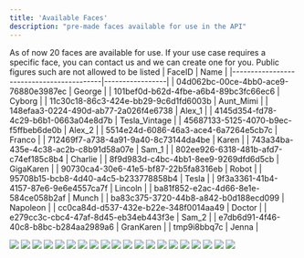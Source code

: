 ```yaml
---
title: 'Available Faces'
description: "pre-made faces available for use in the API"
---
```

As of now 20 faces are available for use. If your use case requires a specific face, you can contact us and we can create one for you.
<Info>Public figures such are not allowed to be listed</Info>
| FaceID                                   | Name            |
|------------------------------------------|-----------------|
| 04d062bc-00ce-4bb0-ace9-76880e3987ec | George |
| 101bef0d-b62d-4fbe-a6b4-89bc3fc66ec6 | Cyborg |
| 11c30c18-86c3-424e-bb29-9c6d1fd6003b | Aunt_Mimi |
| 148efaa3-0224-490d-ab77-2a026f4e6738 | Alex_1 |
| 4145d354-fd78-4c29-b6b1-0663a04e8d7b | Tesla_Vintage |
| 45687133-5125-4070-b9ec-f5ffbeb6de0b | Alex_2 |
| 5514e24d-6086-46a3-ace4-6a7264e5cb7c | Franco |
| 712469f7-a738-4a91-9a40-8c73144da4be | Karen |
| 743a34ba-435e-4c38-ac2b-c8b91d58a07e | Sam_1 |
| 802ee926-6318-481b-afd7-c74ef185c8b4 | Charlie |
| 8f9d983d-c4bc-4bb1-8ee9-9269dfd6d5cb | GigaKaren |
| 90730ca4-30e6-41e5-bf87-22b5fa8316eb | Robot |
| 95708b15-bcb8-4d40-a4c5-b233778858b4 | Tesla |
| 9f3a3361-41b4-4157-87e6-9e6e4557ca7f | Lincoln |
| ba81f852-e2ac-4d66-8e1e-584ce058b2af | Munch |
| ba83c375-3720-44b8-a842-b0d188ecd099 | Napoleon |
| cc0ca84d-d537-432e-b22e-348f0014aa49 | Doctor |
| e279cc3c-cbc4-47af-8d45-eb34eb443f3e | Sam_2 |
| e7db6d91-4f46-40c8-b8bc-b284aa2989a6 | GranKaren |
| tmp9i8bbq7c | Jenna   |

<CardGroup cols={4}>
<Frame caption="George: 04d062bc-00ce-4bb0-ace9-76880e3987ec">
  <img src="https://firebasestorage.googleapis.com/v0/b/simliai2.appspot.com/o/public%2FGeorge.png?alt=media&token=17847701-e283-487e-a463-bf911a538878" />
</Frame>
<Frame caption="Cyborg: 101bef0d-b62d-4fbe-a6b4-89bc3fc66ec6">
  <img src="https://firebasestorage.googleapis.com/v0/b/simliai2.appspot.com/o/public%2FCyborg.png?alt=media&token=ce6c4f03-02db-4809-9ff8-9a85798310e3" />
</Frame>
<Frame caption="Aunt_Mimi: 11c30c18-86c3-424e-bb29-9c6d1fd6003b">
  <img src="https://firebasestorage.googleapis.com/v0/b/simliai2.appspot.com/o/public%2FAunt_Mimi.png?alt=media&token=9e418787-40c3-431d-8e8f-e064f068436c" />
</Frame>
<Frame caption="Alex_1: 148efaa3-0224-490d-ab77-2a026f4e6738">
  <img src="https://firebasestorage.googleapis.com/v0/b/simliai2.appspot.com/o/public%2FAlex_1.png?alt=media&token=24419d89-4a7d-4ba1-bf7e-ccfd7775b659" />
</Frame>
<Frame caption="Tesla_Vintage: 4145d354-fd78-4c29-b6b1-0663a04e8d7b">
  <img src="https://firebasestorage.googleapis.com/v0/b/simliai2.appspot.com/o/public%2FTesla_Vintage.png?alt=media&token=9de4ac45-6b66-422c-b4d8-bed506da29ff" />
</Frame>
<Frame caption="Alex_2: 45687133-5125-4070-b9ec-f5ffbeb6de0b">
  <img src="https://firebasestorage.googleapis.com/v0/b/simliai2.appspot.com/o/public%2FAlex_2.png?alt=media&token=ec423d22-c898-4d99-ab6e-d24b46d6a737" />
</Frame>
<Frame caption="Franco: 5514e24d-6086-46a3-ace4-6a7264e5cb7c">
  <img src="https://firebasestorage.googleapis.com/v0/b/simliai2.appspot.com/o/public%2FFranco.png?alt=media&token=cd88c02e-bb24-4b09-90f4-51be6124ec5d" />
</Frame>
<Frame caption="Karen: 712469f7-a738-4a91-9a40-8c73144da4be">
  <img src="https://firebasestorage.googleapis.com/v0/b/simliai2.appspot.com/o/public%2FKaren.png?alt=media&token=637e8e16-c47d-4083-b226-9dfb33596aeb" />
</Frame>
<Frame caption="Sam_1: 743a34ba-435e-4c38-ac2b-c8b91d58a07e">
  <img src="https://firebasestorage.googleapis.com/v0/b/simliai2.appspot.com/o/public%2FSam_1.png?alt=media&token=a4e8a276-a7a9-4404-8298-89597632fe83" />
</Frame>
<Frame caption="Charlie: 802ee926-6318-481b-afd7-c74ef185c8b4">
  <img src="https://firebasestorage.googleapis.com/v0/b/simliai2.appspot.com/o/public%2FCharlie.png?alt=media&token=b4fe801a-397b-4945-97d4-dc1a0e504fd7" />
</Frame>
<Frame caption="GigaKaren: 8f9d983d-c4bc-4bb1-8ee9-9269dfd6d5cb">
  <img src="https://firebasestorage.googleapis.com/v0/b/simliai2.appspot.com/o/public%2FGigaKaren.png?alt=media&token=b4735ce2-41ea-413e-88fc-a2c88c07b15b" />
</Frame>
<Frame caption="Robot: 90730ca4-30e6-41e5-bf87-22b5fa8316eb">
  <img src="https://firebasestorage.googleapis.com/v0/b/simliai2.appspot.com/o/public%2FRobot.png?alt=media&token=19ef98a8-4c69-442e-8c5d-e8157b70c025" />
</Frame>
<Frame caption="Tesla: 95708b15-bcb8-4d40-a4c5-b233778858b4">
  <img src="https://firebasestorage.googleapis.com/v0/b/simliai2.appspot.com/o/public%2FTesla.png?alt=media&token=8740520f-3a5b-4af0-bcfc-2110b90d11dc" />
</Frame>
<Frame caption="Lincoln: 9f3a3361-41b4-4157-87e6-9e6e4557ca7f">
  <img src="https://firebasestorage.googleapis.com/v0/b/simliai2.appspot.com/o/public%2FLincoln.png?alt=media&token=2cce544d-ef91-4086-b44d-f15915a34518" />
</Frame>
<Frame caption="Munch: ba81f852-e2ac-4d66-8e1e-584ce058b2af">
  <img src="https://firebasestorage.googleapis.com/v0/b/simliai2.appspot.com/o/public%2FMunch.png?alt=media&token=3664d6a7-e6f7-446b-b078-1cad23ba8c90" />
</Frame>
<Frame caption="Napoleon: ba83c375-3720-44b8-a842-b0d188ecd099">
  <img src="https://firebasestorage.googleapis.com/v0/b/simliai2.appspot.com/o/public%2FNapoleon.png?alt=media&token=7aaf43c2-edc0-45b8-bc26-c51d6e7be8eb" />
</Frame>
<Frame caption="Doctor: cc0ca84d-d537-432e-b22e-348f0014aa49">
  <img src="https://firebasestorage.googleapis.com/v0/b/simliai2.appspot.com/o/public%2FDoctor.png?alt=media&token=9c786923-08e2-4c9d-b8dc-0567fc9f66d4" />
</Frame>
<Frame caption="Sam_2: e279cc3c-cbc4-47af-8d45-eb34eb443f3e">
  <img src="https://firebasestorage.googleapis.com/v0/b/simliai2.appspot.com/o/public%2FSam_2.png?alt=media&token=7a048555-fe89-40b4-97a5-423adcbd01c9" />
</Frame>
<Frame caption="GranKaren: e7db6d91-4f46-40c8-b8bc-b284aa2989a6">
  <img src="https://firebasestorage.googleapis.com/v0/b/simliai2.appspot.com/o/public%2FGranKaren.png?alt=media&token=2dd368ac-eaa2-4ca9-819c-b10aef77186a" />
</Frame>
<Frame caption="Jenna: tmp9i8bbq7c">
  <img src="https://firebasestorage.googleapis.com/v0/b/simliai2.appspot.com/o/public%2FJenna.png?alt=media&token=b1de3277-3b27-4f94-9a4c-de99d48f25bd" />
</Frame>
</CardGroup>